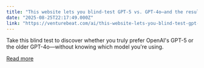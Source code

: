 ```yaml
---
title: "This website lets you blind-test GPT-5 vs. GPT-4o—and the results may surprise you"
date: "2025-08-25T22:17:49.000Z"
link: "https://venturebeat.com/ai/this-website-lets-you-blind-test-gpt-5-vs-gpt-4o-and-the-results-may-surprise-you/"
---
```


Take this blind test to discover whether you truly prefer OpenAI's GPT-5 or the older GPT-4o—without knowing which model you're using.

[Read more](https://venturebeat.com/ai/this-website-lets-you-blind-test-gpt-5-vs-gpt-4o-and-the-results-may-surprise-you/)
